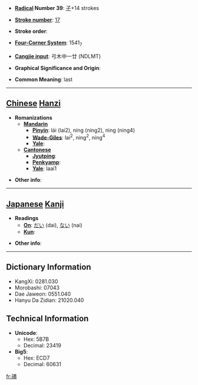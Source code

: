 * '''[[Wiktionary:Chinese radical index| Radical]] Number 39''': [[Wiktionary:Chinese radical index 子|子]]+14 strokes

* '''[[Wiktionary:Chinese total strokes index|Stroke number]]''': [[Wiktionary:Chinese total strokes index 17|17]]

* '''Stroke order''': 

* '''[[Wiktionary:Chinese four corner index|Four-Corner System]]''': 1541<sub>7</sub>

* '''[[Wiktionary:Chinese Cangjie index|Cangjie input]]''': 弓木中一廿 (NDLMT)

* '''Graphical Significance and Origin''': 

* '''Common Meaning''': last

----

== [[Chinese]] [[Hanzi]] ==

* '''Romanizations'''
** '''[[Mandarin]]'''
*** '''[[Pinyin]]''': lái (lai2), níng (ning2), nìng (ning4)
*** '''[[Wade-Giles]]''': lai<sup>2</sup>, ning<sup>2</sup>, ning<sup>4</sup>
*** '''[[Yale]]''': 
** '''[[Cantonese]]'''
*** '''[[Jyutping]]''':
*** '''[[Penkyamp]]''': 
*** '''[[Yale]]''': laai1

* '''Other info''': 

----

== [[Japanese]] [[Kanji]] ==

* '''Readings'''
** '''[[On]]''': [[だい]] (dai), [[ない]] (nai)
** '''[[Kun]]''': 

* '''Other info''':  

----

== Dictionary Information ==

* KangXi: 0281.030
* Morobashi: 07043
* Dae Jaweon: 0551.040
* Hanyu Da Zidian: 21020.040

== Technical Information ==

* '''Unicode''':
** Hex: 5B7B
** Decimal: 23419
* '''Big5''':
** Hex: ECD7
** Decimal: 60631

[[fr:孻]]
